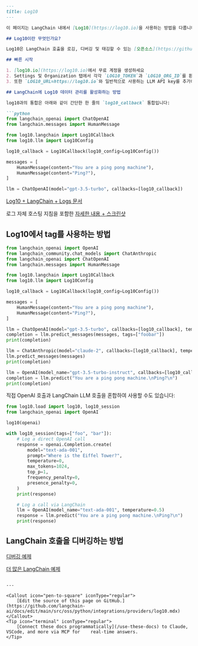 ```markdown
---
title: Log10
---

이 페이지는 LangChain 내에서 [Log10](https://log10.io)을 사용하는 방법을 다룹니다.

## Log10이란 무엇인가요?

Log10은 LangChain 호출을 로깅, 디버깅 및 태깅할 수 있는 [오픈소스](https://github.com/log10-io/log10) proxiless LLM 데이터 관리 및 애플리케이션 개발 플랫폼입니다.

## 빠른 시작

1. [log10.io](https://log10.io)에서 무료 계정을 생성하세요
2. Settings 및 Organization 탭에서 각각 `LOG10_TOKEN`과 `LOG10_ORG_ID`를 환경 변수로 추가하세요.
3. 또한 `LOG10_URL=https://log10.io`와 일반적으로 사용하는 LLM API key를 추가하세요: 예를 들어 `OPENAI_API_KEY` 또는 `ANTHROPIC_API_KEY`를 환경에 추가합니다

## LangChain에 Log10 데이터 관리를 활성화하는 방법

log10과의 통합은 아래와 같이 간단한 한 줄의 `log10_callback` 통합입니다:

```python
from langchain_openai import ChatOpenAI
from langchain.messages import HumanMessage

from log10.langchain import Log10Callback
from log10.llm import Log10Config

log10_callback = Log10Callback(log10_config=Log10Config())

messages = [
    HumanMessage(content="You are a ping pong machine"),
    HumanMessage(content="Ping?"),
]

llm = ChatOpenAI(model="gpt-3.5-turbo", callbacks=[log10_callback])
```

[Log10 + LangChain + Logs 문서](https://github.com/log10-io/log10/blob/main/logging.md#langchain-logger)

로그 자체 호스팅 지침을 포함한 [자세한 내용 + 스크린샷](https://log10.io/docs/observability/logs)

## Log10에서 tag를 사용하는 방법

```python
from langchain_openai import OpenAI
from langchain_community.chat_models import ChatAnthropic
from langchain_openai import ChatOpenAI
from langchain.messages import HumanMessage

from log10.langchain import Log10Callback
from log10.llm import Log10Config

log10_callback = Log10Callback(log10_config=Log10Config())

messages = [
    HumanMessage(content="You are a ping pong machine"),
    HumanMessage(content="Ping?"),
]

llm = ChatOpenAI(model="gpt-3.5-turbo", callbacks=[log10_callback], temperature=0.5, tags=["test"])
completion = llm.predict_messages(messages, tags=["foobar"])
print(completion)

llm = ChatAnthropic(model="claude-2", callbacks=[log10_callback], temperature=0.7, tags=["baz"])
llm.predict_messages(messages)
print(completion)

llm = OpenAI(model_name="gpt-3.5-turbo-instruct", callbacks=[log10_callback], temperature=0.5)
completion = llm.predict("You are a ping pong machine.\nPing?\n")
print(completion)
```

직접 OpenAI 호출과 LangChain LLM 호출을 혼합하여 사용할 수도 있습니다:

```python
from log10.load import log10, log10_session
from langchain_openai import OpenAI

log10(openai)

with log10_session(tags=["foo", "bar"]):
    # Log a direct OpenAI call
    response = openai.Completion.create(
        model="text-ada-001",
        prompt="Where is the Eiffel Tower?",
        temperature=0,
        max_tokens=1024,
        top_p=1,
        frequency_penalty=0,
        presence_penalty=0,
    )
    print(response)

    # Log a call via LangChain
    llm = OpenAI(model_name="text-ada-001", temperature=0.5)
    response = llm.predict("You are a ping pong machine.\nPing?\n")
    print(response)
```

## LangChain 호출을 디버깅하는 방법

[디버깅 예제](https://log10.io/docs/observability/prompt_chain_debugging)

[더 많은 LangChain 예제](https://github.com/log10-io/log10/tree/main/examples#langchain)
```

---

<Callout icon="pen-to-square" iconType="regular">
    [Edit the source of this page on GitHub.](https://github.com/langchain-ai/docs/edit/main/src/oss/python/integrations/providers/log10.mdx)
</Callout>
<Tip icon="terminal" iconType="regular">
    [Connect these docs programmatically](/use-these-docs) to Claude, VSCode, and more via MCP for    real-time answers.
</Tip>
